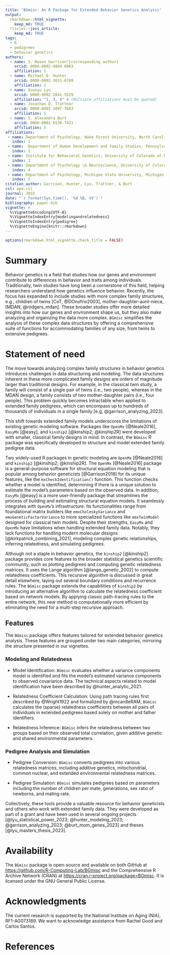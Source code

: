 ```yaml
---
title: 'BGmisc: An R Package for Extended Behavior Genetics Analysis'
output:
  rmarkdown::html_vignette:
    keep_md: TRUE
  rticles::joss_article:
    keep_md: TRUE
tags:
  - R
  - pedigrees
  - behavior genetics
authors:
  - name: S. Mason Garrison^[corresponding author]
    orcid: 0000-0002-4804-6003
    affiliation: 1
  - name: Michael D. Hunter
    orcid: 0000-0002-3651-6709
    affiliation: 2
  - name: Xuanyu Lyu
    orcid: 0000-0002-2841-5529
    affiliation: "1, 3, 4" # (Multiple affiliations must be quoted)
  - name: Jonathan D. Trattner
    orcid: 0000-0002-1097-7603
    affiliation: 1  
  - name: S. Alexandra Burt
    orcid: 0000-0001-5538-7431
    affiliation: 5
affiliations:
 - name: Department of Psychology, Wake Forest University, North Carolina, USA
   index: 1
 - name:  Department of Human Development and Family Studies, Pennsylvania State University, Pennsylvania, USA
   index: 2
 - name: Institute for Behavioral Genetics, University of Colorado at Boulder, Boulder, USA 
   index: 3
 - name: Department of Psychology \& Neuroscience, University of Colorado at Boulder, Boulder, USA
   index: 4
 - name: Department of Psychology, Michigan State University, Michigan, USA
   index: 5
citation_author: Garrison, Hunter, Lyu, Trattner, & Burt
csl: apa.csl
journal: JOSS
date: "`r format(Sys.time(), '%d %B, %Y')`"
bibliography: paper.bib
vignette: >
  %\VignetteEncoding{UTF-8}
  %\VignetteIndexEntry{modelingandrelatedness}
  %\VignetteIndexEntry{pedigree}
  %\VignetteEngine{knitr::rmarkdown}
---
```


```r
options(rmarkdown.html_vignette.check_title = FALSE)
```

<!--Guidance 
JOSS welcomes submissions from broadly diverse research areas. For this reason, we require that authors include in the paper some sentences that explain the software functionality and domain of use to a non-specialist reader. We also require that authors explain the research applications of the software. The paper should be between 250-1000 words. Authors submitting papers significantly longer than 1000 words may be asked to reduce the length of their paper.
Your paper should include:

A list of the authors of the software and their affiliations, using the correct format (see the example below).
A summary describing the high-level functionality and purpose of the software for a diverse, non-specialist audience.
A Statement of need section that clearly illustrates the research purpose of the software and places it in the context of related work.
A list of key references, including to other software addressing related needs. Note that the references should include full names of venues, e.g., journals and conferences, not abbreviations only understood in the context of a specific discipline.
Mention (if applicable) a representative set of past or ongoing research projects using the software and recent scholarly publications enabled by it.
Acknowledgment of any financial support.
-->

# Summary

<!--  A summary describing the high-level functionality and purpose of the software for a diverse, non-specialist audience. -->

Behavior genetics is a field that studies how our genes and environment contribute to differences in behavior and traits among individuals.
Traditionally, twin studies have long been a cornerstone of this field, helping researchers understand how genetics influence behavior.
Recently, the focus has expanded to include studies with more complex family structures, e.g., children of twins [CoT, @DOnofrio2003], mother-daughter-aunt-niece, [MDAN, @rodgers_mdan].
These broader studies offer more detailed insights into how our genes and environment shape us, but they also make analyzing and organizing the data more complex.
`BGmisc` simplifies the analysis of these complex data structures by offering a comprehensive suite of functions for accommodating families of any size, from twins to extensive pedigrees.

# Statement of need
<!-- A Statement of need section that clearly illustrates the research purpose of the software and places it in the context of related work. -->

The move towards analyzing complex family structures in behavior genetics introduces challenges in data structuring and modeling. The data structures inherent in these more complicated family designs are orders of magnitude larger than traditional designs.
For example, in the classical twin study, a family will consist of a single pair of twins (i.e., two people), whereas in the MDAN design, a family consists of two mother-daughter pairs (i.e., four people). This problem quickly becomes intractable when applied to extended family pedigrees, which can encompass up to hundreds of thousands of individuals in a single family [e.g, @garrison_analyzing_2023].

This shift towards extended family models underscores the limitations of existing genetic modeling software. Packages like `OpenMx` [@Neale2016], `EasyMx` [@easy], and `kinship2` [@kinship2; @kinship2R] were developed with smaller, classical family designs in mind. In contrast, the `BGmisc` R package was specifically developed to structure and model extended family pedigree data.

Two widely-used R packages in genetic modeling are `OpenMx` [@Neale2016] and `kinship2` [@kinship2; @kinship2R]. The `OpenMx` [@Neale2016] package is a general-purpose software for structural equation modeling that is popular among behavior geneticists [@Garrison2018] for its unique features, like the `mxCheckIdentification()` function. This function checks whether a model is identified, determining if there is a unique solution to estimate the model's parameters based on the observed data. In addition, `EasyMx` [@easy] is a more user-friendly package that streamlines the process of building and estimating structural equation models. It seamlessly integrates with `OpenMx`'s infrastructure. Its functionalities range from foundational matrix builders like `emxCholeskyVariance` and `emxGeneticFactorVariance` to more specialized functions like `emxTwinModel` designed for classical twin models. Despite their strengths, `EasyMx` and `OpenMx` have limitations when handling extended family data. Notably, they lack functions for handling modern molecular designs [@kirkpatrick_combining_2021], modeling complex genetic relationships, inferring relatedness, and simulating pedigrees.

Although not a staple in behavior genetics, the `kinship2` [@kinship2] package provides core features to the broader statistical genetics scientific community, such as plotting pedigrees and computing genetic relatedness matrices. It uses the Lange algorithm [@lange_genetic_2002] to compute relatedness coefficients. This recursive algorithm is discussed in great detail elsewhere, laying out several boundary conditions and recurrence rules. The `BGmisc` package extends the capabilities of `kinship2` by introducing an alternative algorithm to calculate the relatedness coefficient based on network models. By applying classic path-tracing rules to the entire network, this new method is computationally more efficient by eliminating the need for a multi-step recursive approach.

## Features

The `BGmisc` package offers features tailored for extended behavior genetics analysis. These features are grouped under two main categories, mirroring the structure presented in our vignettes.

### Modeling and Relatedness

- Model Identification: `BGmisc` evaluates whether a variance components model is identified and fits the model's estimated variance components to observed covariance data. The technical aspects related to model identification have been described by @hunter_analytic_2021.

- Relatedness Coefficient Calculation: Using path tracing rules first described by @Wright1922 and formalized by @mcardleRAM, `BGmisc` calculates the (sparse) relatedness coefficients between all pairs of individuals in extended pedigrees based solely on mother and father identifiers.

- Relatedness Inference: `BGmisc` infers the relatedness between two groups based on their observed total correlation, given additive genetic and shared environmental parameters.

### Pedigree Analysis and Simulation

- Pedigree Conversion: `BGmisc` converts pedigrees into various relatedness matrices, including additive genetics, mitochondrial, common nuclear, and extended environmental relatedness matrices.

- Pedigree Simulation: `BGmisc` simulates pedigrees based on parameters including the number of children per mate, generations, sex ratio of newborns, and mating rate.

<!-- Mention (if applicable) a representative set of past or ongoing research projects using the software and recent scholarly publications enabled by it.-->

Collectively, these tools provide a valuable resource for behavior geneticists and others who work with extended family data. They were developed as part of a grant and have been used in several ongoing projects [@lyu_statistical_power_2023; @hunter_modeling_2023; @garrison_analyzing_2023; @burt_mom_genes_2023] and theses [@lyu_masters_thesis_2023].

# Availability

The `BGmisc` package is open-source and available on both GitHub at [https://github.com/R-Computing-Lab/BGmisc](https://github.com/R-Computing-Lab/BGmisc) and the Comprehensive R Archive Network (CRAN) at [https://cran.r-project.org/package=BGmisc](https://cran.r-project.org/package=BGmisc). It is licensed under the GNU General Public License.

# Acknowledgments

The current research is supported by the National Institute on Aging (NIA), RF1-AG073189. We want to acknowledge assistance from Rachel Good and Carlos Santos.

# References
